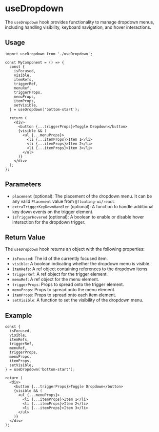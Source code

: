 
<Meta title="Hooks/useDropdown" />

# useDropdown

The `useDropdown` hook provides functionality to manage dropdown menus, including handling visibility, keyboard navigation, and hover interactions.

## Usage

```tsx
import useDropdown from './useDropdown';

const MyComponent = () => {
  const {
    isFocused,
    visible,
    itemRefs,
    triggerRef,
    menuRef,
    triggerProps,
    menuProps,
    itemProps,
    setVisible,
  } = useDropdown('bottom-start');

  return (
    <div>
      <button {...triggerProps}>Toggle Dropdown</button>
      {visible && (
        <ul {...menuProps}>
          <li {...itemProps}>Item 1</li>
          <li {...itemProps}>Item 2</li>
          <li {...itemProps}>Item 3</li>
        </ul>
      )}
    </div>
  );
};
```

## Parameters

- `placement` (optional): The placement of the dropdown menu. It can be any valid `Placement` value from `@floating-ui/react`.
- `extraTriggerKeyDownHandler` (optional): A function to handle additional key down events on the trigger element.
- `isTriggerHovered` (optional): A boolean to enable or disable hover interaction for the dropdown trigger.

## Return Value

The `useDropdown` hook returns an object with the following properties:

- `isFocused`: The id of the currently focused item.
- `visible`: A boolean indicating whether the dropdown menu is visible.
- `itemRefs`: A ref object containing references to the dropdown items.
- `triggerRef`: A ref object for the trigger element.
- `menuRef`: A ref object for the menu element.
- `triggerProps`: Props to spread onto the trigger element.
- `menuProps`: Props to spread onto the menu element.
- `itemProps`: Props to spread onto each item element.
- `setVisible`: A function to set the visibility of the dropdown menu.

## Example

```tsx
const {
  isFocused,
  visible,
  itemRefs,
  triggerRef,
  menuRef,
  triggerProps,
  menuProps,
  itemProps,
  setVisible,
} = useDropdown('bottom-start');

return (
  <div>
    <button {...triggerProps}>Toggle Dropdown</button>
    {visible && (
      <ul {...menuProps}>
        <li {...itemProps}>Item 1</li>
        <li {...itemProps}>Item 2</li>
        <li {...itemProps}>Item 3</li>
      </ul>
    )}
  </div>
);
```
